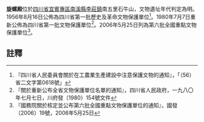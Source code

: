 {{msg:四川省文物保護單位
|名稱 = 旋螺殿
|編號 = 49
|圖片 = 
|級別 = S01
|分類 = 
|時代 = [[明代|明代]]
|地点 = [[四川省|四川省]][[宜賓專區|宜賓專區]][[南溪縣|南溪縣]][[李莊鎮|李莊鎮]]南五里石牛山
|坐標 =
|登錄 = 1956年8月16日
}}
{{msg:四川省文物保護單位
|名稱 = 旋螺殿
|編號 = 92
|圖片 = 
|級別 = S1
|分類 = 
|時代 = [[明代|明代]]
|地点 = [[四川省|四川省]][[南溪縣|南溪縣]]
|坐標 =
|登錄 = 1980年7月7日
}}
{{msg:四川省文物保護單位
|名稱 = 旋螺殿
|編號 = 711
|圖片 = 
|級別 = 106
|分類 = 
|時代 = 明
|地点 = [[四川省|四川省]][[宜賓市|宜賓市]]
|坐標 =
|登錄 = 2006年5月25日
}}
'''旋螺殿'''位於[[四川省|四川省]][[宜賓專區|宜賓專區]][[南溪縣|南溪縣]][[李莊鎮|李莊鎮]]南五里石牛山，文物遺址年代判定為明。1956年8月16日公佈為四川省第一批歷史及革命文物保護單位<ref>『四川省人民委員會關於在工農業生產建設中注意保護文物的通知』，「（56）省二文字第0618號」</ref>。1980年7月7日重新公佈為四川省第一批文物保護單位<ref>『關於重新公布全省文物保護單位名單的通知』，四川省人民政府，一九八〇年七月七日，川府發（1980）154號文件</ref>。2006年5月25日列為第六批全國重點文物保護單位<ref>『國務院關於核定並公布第六批全國重點文物保護單位的通知』，國發〔2006〕19號，2006年5月25日</ref>。
==註釋==
{{reflist}}
{{文物保護單位小作品}}